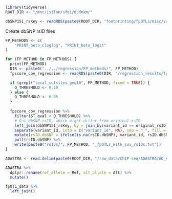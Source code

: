 ```r
library(tidyverse)
ROOT_DIR <- "/mnt/isilon/sfgi/dudekm/"
```

```r
dbSNP151_rsKey <- readRDS(paste0(ROOT_DIR, "footprinting/fpQTLs/misc/variant_ids/gencove_vcf_to_dbSNP155_key.Rds"))
```


Create dbSNP rsID files
```r
FP_METHODS <- c(
    "PRINT_beta_cloglog", "PRINT_beta_logit"
)

for (FP_METHOD in FP_METHODS) {
  print(FP_METHOD)
  DIR <- paste0("../../regression/FP_methods/", FP_METHOD)
  fpscore_cov_regression <- readRDS(paste0(DIR, "/regression_results/fp_score_covariates_genotype_regression.Rds"))

  if (grepl("local_cutsites_geq10", FP_METHOD, fixed = TRUE)) {
    Q_THRESHOLD <- 0.10
  } else {
    Q_THRESHOLD <- 0.05
  }
  
  fpscore_cov_regression %>%
    filter(ST_qval < Q_THRESHOLD) %>%
    # Get dbSNP rsID, which might differ from original rsID
    left_join(dbSNP151_rsKey, by = join_by(variant_id == original_rsID)) %>% 
    separate(variant_id, into = c("variant_id", NA), sep = "_", fill = "right") %>% # "rsXXXXXX_2" --> "rsXXXXXX"
    mutate(rsID.dbSNP = ifelse(is.na(rsID.dbSNP), variant_id, rsID.dbSNP)) %>%
    pull(rsID.dbSNP) %>%
    write(paste0("rsIDs/", FP_METHOD, "_fpQTLs_with_cov_rsIDs.txt"))
}
```


```r
ADASTRA <- read.delim(paste0(ROOT_DIR, "/raw_data/ChIP-seq/ADASTRA/AD_ASTRA_v5.1.3_liver_HepG2_hepatocytes.tsv"))

ADASTRA %>%
  dplyr::rename(ref_allele = Ref, alt_allele = Alt) %>%
  mutate()
```

```r
fpQTL_data %>%
  left_join()
```




